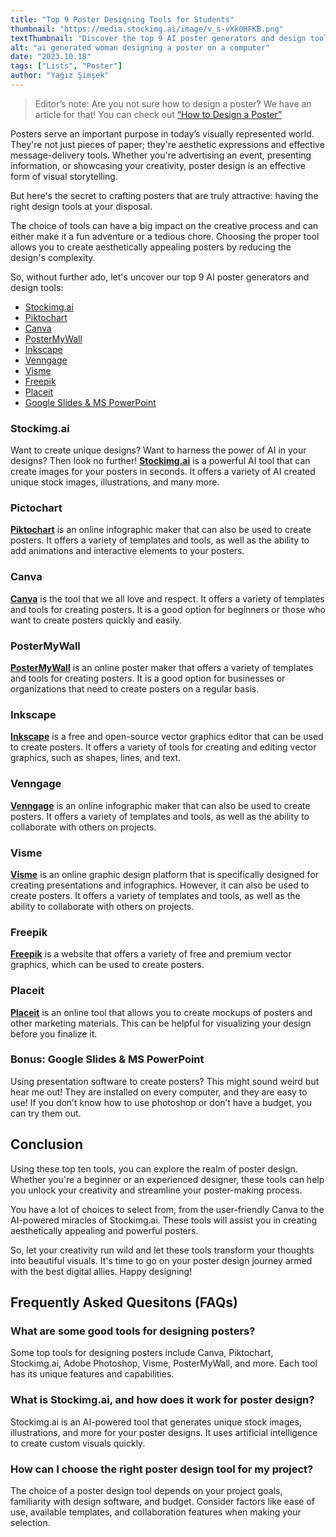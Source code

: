 ```yaml
---
title: "Top 9 Poster Designing Tools for Students"
thumbnail: "https://media.stockimg.ai/image/v_s-vXk0HFKB.png"
textThumbnail: "Discover the top 9 AI poster generators and design tools for creating stunning posters in minutes. Explore our picks for the best tools, from drag-and-drop editors to AI-powered generators."
alt: "ai generated woman designing a poster on a computer"
date: "2023.10.18"
tags: ["Lists", "Poster"]
author: "Yağız Şimşek"
---
```


<CustomImage
  src="https://media.stockimg.ai/image/v_s-vXk0HFKB.png"
  alt="ai generated woman designing a poster on a computer"
/>

> Editor’s note: Are you not sure how to design a poster? We have an article for that! You can check out [“How to Design a Poster”](https://stockimg.ai/blog/design/how-to-design-a-poster)

Posters serve an important purpose in today’s visually represented world. They're not just pieces of paper; they're aesthetic expressions and effective message-delivery tools. Whether you're advertising an event, presenting information, or showcasing your creativity, poster design is an effective form of visual storytelling.

But here's the secret to crafting posters that are truly attractive: having the right design tools at your disposal.

The choice of tools can have a big impact on the creative process and can either make it a fun adventure or a tedious chore. Choosing the proper tool allows you to create aesthetically appealing posters by reducing the design's complexity.

So, without further ado, let's uncover our top 9 AI poster generators and design tools:

- [Stockimg.ai](#stockimgai)
- [Piktochart](#pictochart)
- [Canva](#canva)
- [PosterMyWall](#postermywall)
- [Inkscape](#inkscape)
- [Venngage](#venngage)
- [Visme](#visme)
- [Freepik](#freepik)
- [Placeit](#placeit)
- [Google Slides & MS PowerPoint](#bonus-google-slides--ms-powerpoint)

### Stockimg.ai
<CustomImage
  src="https://raw.githubusercontent.com/Abdurrahman-Subh/mdx-blog/main/images/ss-stockimg.png"
  alt="Stockimg.ai"
/>
Want to create unique designs? Want to harness the power of AI in your designs? Then look no further! **[Stockimg.ai](https://stockimg.ai/)** is a powerful AI tool that can create images for your posters in seconds. It offers a variety of AI created unique stock images, illustrations, and many more.

### Pictochart
<CustomImage
  src="https://raw.githubusercontent.com/Abdurrahman-Subh/mdx-blog/main/images/ss-pictochart.png"
  alt="Pictochart"
/>
**[Piktochart](https://piktochart.com/poster-maker/)** is an online infographic maker that can also be used to create posters. It offers a variety of templates and tools, as well as the ability to add animations and interactive elements to your posters.

### Canva
<CustomImage
  src="https://raw.githubusercontent.com/Abdurrahman-Subh/mdx-blog/main/images/ss-canva.png"
  alt="Canva"
/>
**[Canva](https://www.canva.com/create/posters/)** is the tool that we all love and respect. It offers a variety of templates and tools for creating posters. It is a good option for beginners or those who want to create posters quickly and easily.

### PosterMyWall
<CustomImage
  src="https://raw.githubusercontent.com/Abdurrahman-Subh/mdx-blog/main/images/ss-postermywall.png"
  alt="PosterMyWall"
/>
**[PosterMyWall](https://www.postermywall.com/)** is an online poster maker that offers a variety of templates and tools for creating posters. It is a good option for businesses or organizations that need to create posters on a regular basis.

### Inkscape
<CustomImage
  src="https://raw.githubusercontent.com/Abdurrahman-Subh/mdx-blog/main/images/ss-inkspace.png"
  alt="Inkscape"
/>
**[Inkscape](https://inkscape.org/)** is a free and open-source vector graphics editor that can be used to create posters. It offers a variety of tools for creating and editing vector graphics, such as shapes, lines, and text.

### Venngage
<CustomImage
  src="https://raw.githubusercontent.com/Abdurrahman-Subh/mdx-blog/main/images/ss-venngage.png"
  alt="Venngage"
/>
**[Venngage](https://venngage.com/features/poster-maker)** is an online infographic maker that can also be used to create posters. It offers a variety of templates and tools, as well as the ability to collaborate with others on projects.

### Visme
<CustomImage
  src="https://raw.githubusercontent.com/Abdurrahman-Subh/mdx-blog/main/images/ss-visme.png"
  alt="Visme"
/>
**[Visme](https://www.visme.co/poster-maker/)** is an online graphic design platform that is specifically designed for creating presentations and infographics. However, it can also be used to create posters. It offers a variety of templates and tools, as well as the ability to collaborate with others on projects.

### Freepik
<CustomImage
  src="https://raw.githubusercontent.com/Abdurrahman-Subh/mdx-blog/main/images/ss-freepick.png"
  alt="Freepik"
/>
**[Freepik](https://www.freepik.com/vectors/information-technology-poster)** is a website that offers a variety of free and premium vector graphics, which can be used to create posters.

### Placeit
<CustomImage
  src="https://raw.githubusercontent.com/Abdurrahman-Subh/mdx-blog/main/images/ss-placeit.png"
  alt="Placeit"
/>
**[Placeit](https://placeit.net/)** is an online tool that allows you to create mockups of posters and other marketing materials. This can be helpful for visualizing your design before you finalize it.

### Bonus: Google Slides & MS PowerPoint
Using presentation software to create posters? This might sound weird but hear me out! They are installed on every computer, and they are easy to use! If you don’t know how to use photoshop or don’t have a budget, you can try them out.

## Conclusion

Using these top ten tools, you can explore the realm of poster design. Whether you're a beginner or an experienced designer, these tools can help you unlock your creativity and streamline your poster-making process.

You have a lot of choices to select from, from the user-friendly Canva to the AI-powered miracles of Stockimg.ai. These tools will assist you in creating aesthetically appealing and powerful posters.

So, let your creativity run wild and let these tools transform your thoughts into beautiful visuals. It's time to go on your poster design journey armed with the best digital allies. Happy designing!

## Frequently Asked Quesitons (FAQs)

### What are some good tools for designing posters?

Some top tools for designing posters include Canva, Piktochart, Stockimg.ai, Adobe Photoshop, Visme, PosterMyWall, and more. Each tool has its unique features and capabilities.

### What is Stockimg.ai, and how does it work for poster design?

Stockimg.ai is an AI-powered tool that generates unique stock images, illustrations, and more for your poster designs. It uses artificial intelligence to create custom visuals quickly.

### How can I choose the right poster design tool for my project?

The choice of a poster design tool depends on your project goals, familiarity with design software, and budget. Consider factors like ease of use, available templates, and collaboration features when making your selection.